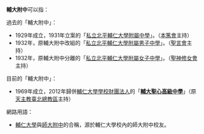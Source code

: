 '''輔大附中'''可以指：

過去的「輔大附中」：
*1929年成立，1931年立案的「[[私立北平輔仁大學附屬中學|私立北平輔仁大學附屬中學]]」。（[[本篤會|本篤會]]主持）
*1932年，原輔大附中改組的「[[私立北平輔仁大學附屬男子中學|私立北平輔仁大學附屬男子中學]]」。（[[聖言會|聖言會]]主持）
*1932年，原輔大附中分離的「[[私立北平輔仁大學附屬女子中學|私立北平輔仁大學附屬女子中學]]」。（[[聖言會|聖神修女會]]主持）

目前的「輔大附中」：
*1969年成立，2012年歸併[[輔仁大學學校財團法人|輔仁大學學校財團法人]]的「'''[[輔大聖心高級中學|輔大聖心高級中學]]'''」（原[[天主教臺北總教區|天主教臺北總教區]]主持）

網路用語：
*[[輔仁大學|輔仁大學]]與[[師大附中|師大附中]]的合稱，源於輔仁大學校內的師大附中校友。

{{消歧義|F|Cat=四字教育機構消歧義}}